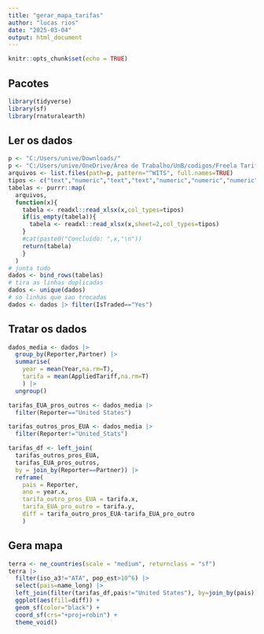 ```yaml
---
title: "gerar_mapa_tarifas"
author: "lucas rios"
date: "2025-03-04"
output: html_document
---
```


```r
knitr::opts_chunk$set(echo = TRUE)
```

## Pacotes

```r
library(tidyverse)
library(sf)
library(rnaturalearth)
```

## Ler os dados

```r
p <- "C:/Users/unive/Downloads/"
p <- "C:/Users/unive/OneDrive/Área de Trabalho/UnB/codigos/Freela Tarifas/mapa_tarifas/dados"
arquivos <- list.files(path=p, pattern="^WITS", full.names=TRUE)
tipos <- c("text","numeric","text","text","numeric","numeric","numeric","text")
tabelas <- purrr::map(
  arquivos,
  function(x){
    tabela <- readxl::read_xlsx(x,col_types=tipos)
    if(is_empty(tabela)){
      tabela <- readxl::read_xlsx(x,sheet=2,col_types=tipos)
    }
    #cat(paste0("Concluído: ",x,"\n"))
    return(tabela)
    }
  )
# junta tudo
dados <- bind_rows(tabelas)
# tira as linhas duplicadas
dados <- unique(dados)
# so linhas que sao trocadas
dados <- dados |> filter(IsTraded=="Yes")
```

## Tratar os dados

```r
dados_media <- dados |>
  group_by(Reporter,Partner) |> 
  summarise(
    year = mean(Year,na.rm=T),
    tarifa = mean(AppliedTariff,na.rm=T)
    ) |> 
  ungroup()

tarifas_EUA_pros_outros <- dados_media |> 
  filter(Reporter=="United States")

tarifas_outros_pros_EUA <- dados_media |> 
  filter(Reporter!="United_Stats")

tarifas_df <- left_join(
  tarifas_outros_pros_EUA,
  tarifas_EUA_pros_outros,
  by = join_by(Reporter==Partner)) |> 
  reframe(
    pais = Reporter,
    ano = year.x,
    tarifa_outro_pros_EUA = tarifa.x,
    tarifa_EUA_pro_outro = tarifa.y,
    diff = tarifa_outro_pros_EUA-tarifa_EUA_pro_outro
    )
```

## Gera mapa

```r
terra <- ne_countries(scale = "medium", returnclass = "sf")
terra |> 
  filter(iso_a3!="ATA", pop_est>10^6) |> 
  select(pais=name_long) |> 
  left_join(filter(tarifas_df,pais!="United States"), by=join_by(pais)) |> 
  ggplot(aes(fill=diff)) +
  geom_sf(color="black") +
  coord_sf(crs="+proj=robin") +
  theme_void()
```

